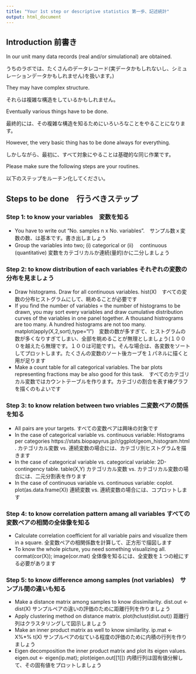 ```yaml
---
title: "Your 1st step or descriptive statistics 第一歩、記述統計"
output: html_document
---
```


## Introduction 前書き

In our unit many data records (real and/or simulational) are obtained.

うちのラボでは、たくさんのデータレコード(実データかもしれないし、シミュレーションデータかもしれません)を扱います。)

They may have complex structure.

それらは複雑な構造をしているかもしれません。

Eventually various things have to be done.

最終的には、その複雑な構造を知るためにいろいろなことをやることになります。

However, the very basic thing has to be done always for everything.

しかしながら、最初に、すべて対象にやることは基礎的な同じ作業です。

Please make sure the following steps are your routines.

以下のステップをルーチン化してください。

## Steps to be done　行うべきステップ

### Step 1: to know your variables　変数を知る

* You have to write out "No. samples n x No. variables".　サンプル数ｘ変数の数、は基本です。書き出しましょう
* Group the variables into two; (i) categorical or (ii)　 continuous (quantitative) 変数をカテゴリカルか連続(量的)かに二分しましょう

### Step 2: to know distribution of each variables それぞれの変数の分布を見ましょう

* Draw histograms. Draw for all continuous variables. hist(X)　すべての変数の分布ヒストグラムにして、眺めることが必要です
* If you find the number of variables = the number of histograms to be drawn, you may sort every variables and draw cumulative distribution curves of the variables in one panel together. A thousand histrograms are too many. A hundred histograms are not too many.  matplot(apply(X,2,sort),type="l")　変数の数が多すぎて、ヒストグラムの数が多くなりすぎてしまい、全部を眺めることが無理としましょう(１０００を越えたら無理です。１００は可能です)。そんな場合は、各変数をソートしてプロットします。たくさんの変数のソート後カーブを１パネルに描くと用が足ります
* Make a count table for all categorical variables. The bar plots representing fractions may be also good for this task.　すべてのカテゴリカル変数ではカウントテーブルを作ります。カテゴリの割合を表す棒グラフを描くのもよいです

### Step 3: to know relation between two vriables 二変数ペアの関係を知る

* All pairs are your targets. すべての変数ペアは興味の対象です
* In the case of categorical variable vs. continuous variable: Histograms per categories https://stats.biopapyrus.jp/r/ggplot/geom_histogram.html . カテゴリカル変数 vs. 連続変数の場合には、カテゴリ別ヒストグラムを描きます
* In the case of categorical variable vs. categorical variable: 2D-contingency table. table(X,Y) カテゴリカル変数 vs. カテゴリカル変数の場合には、二元分割表を作ります
* In the case of continuous variable vs. continuous variable: coplot. plot(as.data.frame(X)) 連続変数 vs. 連続変数の場合には、コプロットします

### Step 4: to know correlation pattern amang all variables すべての変数ペアの相関の全体像を知る

* Calculate correlation coefficient for all variable pairs and visualize them in a square. 全変数ペアの相関係数を計算して、正方形で描図します
* To know the whole picture, you need something visualizing all. cormat(cor(X)); image(cor.mat) 全体像を知るには、全変数を１つの絵にする必要があります

### Step 5: to know difference among samples (not variables)　サンプル間の違いも知る

* Make a distance matrix among samples to know dissimilarity. dist.out <- dist(X)  サンプルペアの違いの評価のために距離行列を作りましょう
* Apply clustering method on distance matrix. plot(hclust(dist.out)) 距離行列はクラスタリングして図示しましょう
* Make an inner product matrix as well to know similarlity. ip.mat <- X%*% t(X) サンプルペアの似ている程度の評価のために内積の行列を作りましょう
* Eigen decomposition the inner product matrix and plot its eigen values. eigen.out <- eigen(ip.mat); plot(eigen.out[[1]]) 内積行列は固有値分解して、その固有値をプロットしましょう


